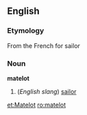 ==English==
===Etymology===
From the French for sailor

===Noun===
'''matelot'''

# (''English slang'') [[sailor]]

[[et:Matelot]]
[[ro:matelot]]